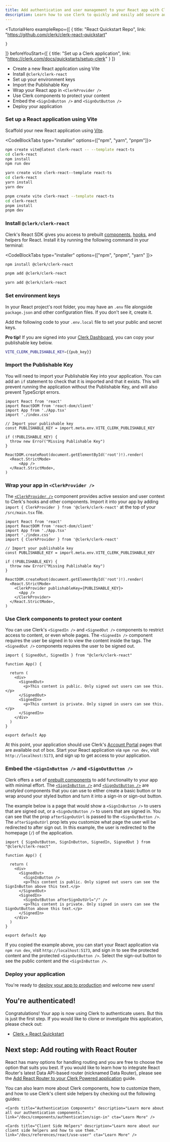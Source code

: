 ```yaml
---
title: Add authentication and user management to your React app with Clerk
description: Learn how to use Clerk to quickly and easily add secure authentication and user management to your React application.
---
```


<TutorialHero 
  exampleRepo={[ 
    {
      title: "React Quickstart Repo",
      link: "https://github.com/clerk/clerk-react-quickstart"
      
    }
  ]}
  beforeYouStart={[
    {
      title: "Set up a Clerk application",
      link: "https://clerk.com/docs/quickstarts/setup-clerk"
    }
  ]}
>
- Create a new React application using Vite
- Install `@clerk/clerk-react`
- Set up your environment keys
- Import the Publishable Key
- Wrap your React app in `<ClerkProvider />`
- Use Clerk components to protect your content
- Embed the `<SignInButton />` and `<SignOutButton />`
- Deploy your application
</TutorialHero>


<Steps>

### Set up a React application using Vite

Scaffold your new React application using [Vite](https://vitejs.dev/guide/#scaffolding-your-first-vite-project).

<CodeBlockTabs type="installer" options={["npm", "yarn", "pnpm"]}>
  ```bash filename="terminal"
  npm create vite@latest clerk-react -- --template react-ts
  cd clerk-react
  npm install
  npm run dev

  ```

  ```bash filename="terminal"
  yarn create vite clerk-react--template react-ts
  cd clerk-react
  yarn install
  yarn dev
  ```

  ```bash filename="terminal"
  pnpm create vite clerk-react --template react-ts
  cd clerk-react
  pnpm install
  pnpm dev
  ```

</CodeBlockTabs>


### Install `@clerk/clerk-react`

Clerk's React SDK gives you access to prebuilt [components](/docs/components/overview), [hooks](/docs/references/react/use-user), and helpers for React. Install it by running the following command in your terminal:

<CodeBlockTabs type="installer" options={["npm", "pnpm", "yarn" ]}>
  ```bash filename="terminal"
  npm install @clerk/clerk-react
  ```

  ```bash filename="terminal"
  pnpm add @clerk/clerk-react
  ```

  ```bash filename="terminal"
  yarn add @clerk/clerk-react
  ```
</CodeBlockTabs>

### Set environment keys

In your React project's root folder, you may have an `.env` file alongside `package.json` and other configuration files. If you don't see it, create it.

Add the following code to your `.env.local` file to set your public and secret keys.

**Pro tip!** If you are signed into your [Clerk Dashboard](https://dashboard.clerk.com/last-active?path=api-keys), you can copy your publishable key below.

<InjectKeys>

```sh filename=".env"
VITE_CLERK_PUBLISHABLE_KEY={{pub_key}}
```

</InjectKeys>

### Import the Publishable Key

You will need to import your Publishable Key into your application. You can add an `if` statement to check that it is imported and that it exists. This will prevent running the application without the Publishable Key, and will also prevent TypeScript errors.

```tsx filename="src/main.tsx" {6-7, 9-11}
import React from 'react'
import ReactDOM from 'react-dom/client'
import App from './App.tsx'
import './index.css'

// Import your publishable key
const PUBLISHABLE_KEY = import.meta.env.VITE_CLERK_PUBLISHABLE_KEY

if (!PUBLISHABLE_KEY) {
  throw new Error("Missing Publishable Key")
}

ReactDOM.createRoot(document.getElementById('root')!).render(
  <React.StrictMode>
      <App />
  </React.StrictMode>,
)
```


### Wrap your app in `<ClerkProvider />`

The [`<ClerkProvider />`](/docs/components/clerk-provider) component provides active session and user context to Clerk's hooks and other components. Import it into your app by adding `import { ClerkProvider } from '@clerk/clerk-react'` at the top of your `/src/main.tsx` file. 
```tsx filename="src/main.tsx" {16, 18}
import React from 'react'
import ReactDOM from 'react-dom/client'
import App from './App.tsx'
import './index.css'
import { ClerkProvider } from '@clerk/clerk-react'

// Import your publishable key
const PUBLISHABLE_KEY = import.meta.env.VITE_CLERK_PUBLISHABLE_KEY

if (!PUBLISHABLE_KEY) {
  throw new Error("Missing Publishable Key")
}

ReactDOM.createRoot(document.getElementById('root')!).render(
  <React.StrictMode>
    <ClerkProvider publishableKey={PUBLISHABLE_KEY}>
      <App />
    </ClerkProvider>
  </React.StrictMode>,
)
```

### Use Clerk components to protect your content

You can use Clerk's `<SignedIn />` and `<SignedOut />` components to restrict access to content, or even whole pages. The `<SignedIn />` component requires the user be signed in to view the content inside the tags. The `<SignedOut />` components requires the user to be signed out.

```tsx filename="src/App.tsx {1, 7-12}
import { SignedOut, SignedIn } from "@clerk/clerk-react"

function App() {

  return (
    <div>
      <SignedOut>
        <p>This content is public. Only signed out users can see this.</p>
      </SignedOut>
      <SignedIn>
        <p>This content is private. Only signed in users can see this.</p>
      </SignedIn>
    </div>
  )
}

export default App
```

At this point, your application should use Clerk's [Account Portal](/docs/account-portal/overview) pages that are available out of box. Start your React application via `npm run dev`, visit `http://localhost:5173`, and sign up to get access to your application. 

### Embed the `<SignInButton />` and `<SignOutButton />`

Clerk offers a set of [prebuilt components](/docs/components/overview) to add functionality to your app with minimal effort. The [`<SignInButton />`](/docs/components/unstyled/sign-in-button) and [`<SignOutButton />`](/docs/components/unstyled/sign-out-button) are *unstyled* components that you can use to either create a basic button or to wrap around your styled button and turn it into a sign-in or sign-out button.

The example below is a page that would show a `<SignInButton />` to users that are signed out, or a `<SignOutButton />` to users that are signed in. You can see that the prop `afterSignOutUrl` is passed to the `<SignOutButton />`. The `afterSignOutUrl` prop lets you customize what page the user will be redirected to after sign out. In this example, the user is redirected to the homepage (`/`) of the application.

```tsx filename="src/App.tsx {1, 7-14}
import { SignOutButton, SignInButton, SignedIn, SignedOut } from "@clerk/clerk-react"

function App() {

  return (
    <div>
      <SignedOut>
        <SignInButton />
        <p>This content is public. Only signed out users can see the SignInButton above this text.</p>
      </SignedOut>
      <SignedIn>
        <SignOutButton afterSignOutUrl="/" />
        <p>This content is private. Only signed in users can see the SignOutButton above this text.</p>
      </SignedIn>
    </div>
  )
}

export default App
```

If you copied the example above, you can start your React application via `npm run dev`, visit `http://localhost:5173`, and sign in to see the protected content and the protected `<SignOutButton />`. Select the sign-out button to see the public content and the `<SignInButton />`.

### Deploy your application

You're ready to [deploy your app to production](/docs/deployments/overview) and welcome new users!
</Steps>

## You're authenticated!

Congratulations! Your app is now using Clerk to authenticate users. But this is just the first step. If you would like to clone or investigate this application, please check out:

* [Clerk + React Quickstart](https://github.com/clerk/clerk-react-quickstart)

## Next step: Add routing with React Router

React has many options for handling routing and you are free to choose the option that suits you best. If you would like to learn how to integrate React Router's latest Data API-based router (nicknamed Data Router), please see the [Add React Router to your Clerk Powered application](/docs/references/react/add-react-router) guide. 

You can also learn more about Clerk components, how to customize them, and how to use Clerk's client side helpers by checking out the following guides:

<div className="container mx-auto my-4">
  <div className="grid grid-cols-1 gap-6 md:grid-cols-2">
    <Cards title="Customization & Localization" description="Learn how to customize and localize the Clerk components." link="/docs/components/customization/overview" cta="Learn More" />

    <Cards title="Authentication Components" description="Learn more about all our authentication components." link="/docs/components/authentication/sign-in" cta="Learn More" />

    <Cards title="Client Side Helpers" description="Learn more about our client side helpers and how to use them." link="/docs/references/react/use-user" cta="Learn More" />
  </div>
</div>
